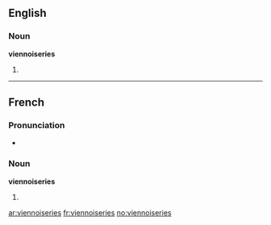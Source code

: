 ==English==

===Noun===
'''viennoiseries'''

# {{plural of|viennoiserie}}

----

==French==

===Pronunciation===
*{{IPA|/vjɛ.nwa.zʁi/|lang=fr}}

===Noun===
'''viennoiseries''' {{f}}

# {{plural of|viennoiserie|lang=French}}

[[ar:viennoiseries]]
[[fr:viennoiseries]]
[[no:viennoiseries]]